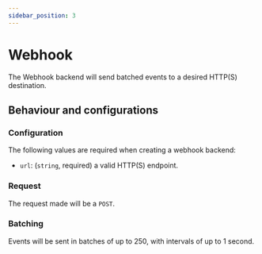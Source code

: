 ```yaml
---
sidebar_position: 3
---
```

# Webhook

The Webhook backend will send batched events to a desired HTTP(S) destination. 

## Behaviour and configurations
### Configuration

The following values are required when creating a webhook backend:

- `url`: (`string`, required) a valid HTTP(S) endpoint.

### Request 
The request made will be a `POST`.

### Batching

Events will be sent in batches of up to 250, with intervals of up to 1 second.